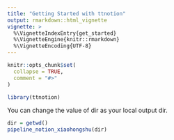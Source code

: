 ```yaml
---
title: "Getting Started with ttnotion"
output: rmarkdown::html_vignette
vignette: >
  %\VignetteIndexEntry{get_started}
  %\VignetteEngine{knitr::rmarkdown}
  %\VignetteEncoding{UTF-8}
---
```


```r
knitr::opts_chunk$set(
  collapse = TRUE,
  comment = "#>"
)
```



```r
library(ttnotion)
```

You can change the value of dir as your local output dir.

```r
dir = getwd()
pipeline_notion_xiaohongshu(dir)
```

